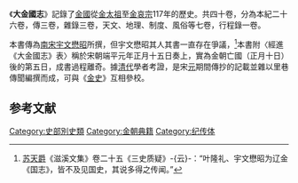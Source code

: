 《'''大金國志'''》記錄了[[金國|金國]]從[[金太祖|金太祖]]至[[金哀宗|金哀宗]]117年的歷史。共四十卷，分為本紀二十六卷，傳三卷，雜錄三卷，天文、地理、制度、風俗等七卷，行程錄一卷。

本書傳為[[南宋|南宋]][[宇文懋昭|宇文懋昭]]所撰，但宇文懋昭其人其書一直存在爭議，<ref>[[苏天爵|苏天爵]]《滋溪文集》卷二十五《三史质疑》-{云}-：“叶隆礼、宇文懋昭为辽金《国志》，皆不及见国史，其说多得之传闻。”</ref>本書附〈經進《大金國志》表〉稱於宋朝端平元年正月十五日奏上，實為金朝亡國（正月十日）後的第五日，成書過程離奇。據[[清代|清代]]學者考證，是宋[[元朝|元]]期間傳抄的記載並雜以里巷傳聞編撰而成，可與《[[金史|金史]]》互相參校。

== 参考文献 ==
{{Wikisource}}
{{Reflist}}

[[Category:史部別史類|Category:史部別史類]]
[[Category:金朝典籍|Category:金朝典籍]]
[[Category:纪传体|Category:纪传体]]